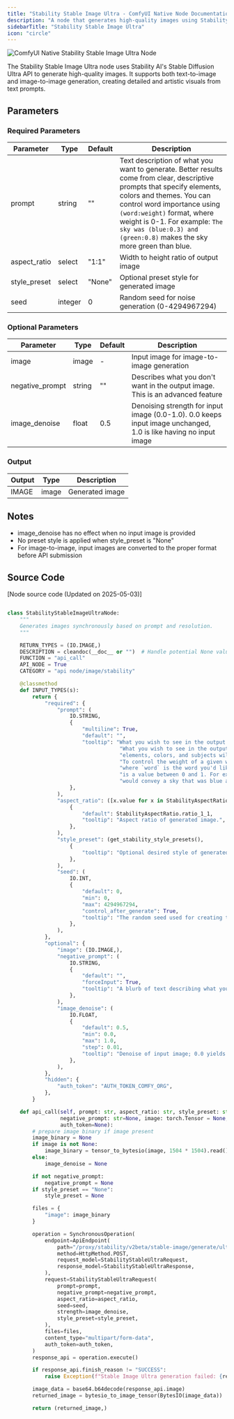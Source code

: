 ```yaml
---
title: "Stability Stable Image Ultra - ComfyUI Native Node Documentation"
description: "A node that generates high-quality images using Stability AI's ultra stable diffusion model"
sidebarTitle: "Stability Stable Image Ultra"
icon: "circle"
---
```


![ComfyUI Native Stability Stable Image Ultra Node](/images/built-in-nodes/api_nodes/stability/stability-stable-image-ultra.jpg)

The Stability Stable Image Ultra node uses Stability AI's Stable Diffusion Ultra API to generate high-quality images. It supports both text-to-image and image-to-image generation, creating detailed and artistic visuals from text prompts.

## Parameters

### Required Parameters

| Parameter    | Type    | Default | Description                                                                                                                                                                                                                                                                                                               |
| ------------ | ------- | ------- | ------------------------------------------------------------------------------------------------------------------------------------------------------------------------------------------------------------------------------------------------------------------------------------------------------------------------- |
| prompt       | string  | ""      | Text description of what you want to generate. Better results come from clear, descriptive prompts that specify elements, colors and themes. You can control word importance using `(word:weight)` format, where weight is 0-1. For example: `The sky was (blue:0.3) and (green:0.8)` makes the sky more green than blue. |
| aspect_ratio | select  | "1:1"   | Width to height ratio of output image                                                                                                                                                                                                                                                                                     |
| style_preset | select  | "None"  | Optional preset style for generated image                                                                                                                                                                                                                                                                                 |
| seed         | integer | 0       | Random seed for noise generation (0-4294967294)                                                                                                                                                                                                                                                                           |

### Optional Parameters

| Parameter       | Type   | Default | Description                                                                                                      |
| --------------- | ------ | ------- | ---------------------------------------------------------------------------------------------------------------- |
| image           | image  | -       | Input image for image-to-image generation                                                                        |
| negative_prompt | string | ""      | Describes what you don't want in the output image. This is an advanced feature                                   |
| image_denoise   | float  | 0.5     | Denoising strength for input image (0.0-1.0). 0.0 keeps input image unchanged, 1.0 is like having no input image |

### Output

| Output | Type  | Description     |
| ------ | ----- | --------------- |
| IMAGE  | image | Generated image |

## Notes

- image_denoise has no effect when no input image is provided
- No preset style is applied when style_preset is "None"  
- For image-to-image, input images are converted to the proper format before API submission

## Source Code

[Node source code (Updated on 2025-05-03)]

```python

class StabilityStableImageUltraNode:
    """
    Generates images synchronously based on prompt and resolution.
    """

    RETURN_TYPES = (IO.IMAGE,)
    DESCRIPTION = cleandoc(__doc__ or "")  # Handle potential None value
    FUNCTION = "api_call"
    API_NODE = True
    CATEGORY = "api node/image/stability"

    @classmethod
    def INPUT_TYPES(s):
        return {
            "required": {
                "prompt": (
                    IO.STRING,
                    {
                        "multiline": True,
                        "default": "",
                        "tooltip": "What you wish to see in the output image. A strong, descriptive prompt that clearly defines" +
                                    "What you wish to see in the output image. A strong, descriptive prompt that clearly defines" +
                                    "elements, colors, and subjects will lead to better results. " +
                                    "To control the weight of a given word use the format `(word:weight)`," +
                                    "where `word` is the word you'd like to control the weight of and `weight`" +
                                    "is a value between 0 and 1. For example: `The sky was a crisp (blue:0.3) and (green:0.8)`" +
                                    "would convey a sky that was blue and green, but more green than blue."
                    },
                ),
                "aspect_ratio": ([x.value for x in StabilityAspectRatio],
                    {
                        "default": StabilityAspectRatio.ratio_1_1,
                        "tooltip": "Aspect ratio of generated image.",
                    },
                ),
                "style_preset": (get_stability_style_presets(),
                    {
                        "tooltip": "Optional desired style of generated image.",
                    },
                ),
                "seed": (
                    IO.INT,
                    {
                        "default": 0,
                        "min": 0,
                        "max": 4294967294,
                        "control_after_generate": True,
                        "tooltip": "The random seed used for creating the noise.",
                    },
                ),
            },
            "optional": {
                "image": (IO.IMAGE,),
                "negative_prompt": (
                    IO.STRING,
                    {
                        "default": "",
                        "forceInput": True,
                        "tooltip": "A blurb of text describing what you do not wish to see in the output image. This is an advanced feature."
                    },
                ),
                "image_denoise": (
                    IO.FLOAT,
                    {
                        "default": 0.5,
                        "min": 0.0,
                        "max": 1.0,
                        "step": 0.01,
                        "tooltip": "Denoise of input image; 0.0 yields image identical to input, 1.0 is as if no image was provided at all.",
                    },
                ),
            },
            "hidden": {
                "auth_token": "AUTH_TOKEN_COMFY_ORG",
            },
        }

    def api_call(self, prompt: str, aspect_ratio: str, style_preset: str, seed: int,
                 negative_prompt: str=None, image: torch.Tensor = None, image_denoise: float=None,
                 auth_token=None):
        # prepare image binary if image present
        image_binary = None
        if image is not None:
            image_binary = tensor_to_bytesio(image, 1504 * 1504).read()
        else:
            image_denoise = None

        if not negative_prompt:
            negative_prompt = None
        if style_preset == "None":
            style_preset = None

        files = {
            "image": image_binary
        }

        operation = SynchronousOperation(
            endpoint=ApiEndpoint(
                path="/proxy/stability/v2beta/stable-image/generate/ultra",
                method=HttpMethod.POST,
                request_model=StabilityStableUltraRequest,
                response_model=StabilityStableUltraResponse,
            ),
            request=StabilityStableUltraRequest(
                prompt=prompt,
                negative_prompt=negative_prompt,
                aspect_ratio=aspect_ratio,
                seed=seed,
                strength=image_denoise,
                style_preset=style_preset,
            ),
            files=files,
            content_type="multipart/form-data",
            auth_token=auth_token,
        )
        response_api = operation.execute()

        if response_api.finish_reason != "SUCCESS":
            raise Exception(f"Stable Image Ultra generation failed: {response_api.finish_reason}.")

        image_data = base64.b64decode(response_api.image)
        returned_image = bytesio_to_image_tensor(BytesIO(image_data))

        return (returned_image,)


```